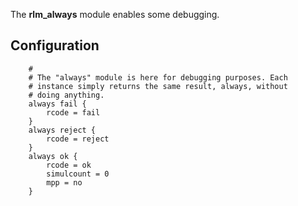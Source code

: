 The '''rlm_always''' module enables some debugging.

{{Default in the server source|src/modules/rlm_always/}}

==Configuration==

{{Default in the server source|raddb/modules/always}}

<pre>
	#
	# The "always" module is here for debugging purposes. Each
	# instance simply returns the same result, always, without
	# doing anything.
	always fail {
		rcode = fail
	}
	always reject {
		rcode = reject
	}
	always ok {
		rcode = ok
		simulcount = 0
		mpp = no
	}
</pre>